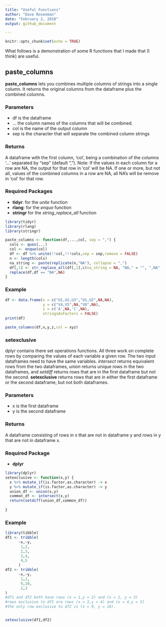 ---
title: "Useful Functions"
author: "Dave Rosenman"
date: "February 2, 2018"
output: github_document

---

```{r setup, include=FALSE}
knitr::opts_chunk$set(echo = TRUE)
```

What follows is a demonstration of some R functions that I made that (I think) are useful. 

## paste_columns
**paste_columns** lets you combines multiple columns of strings into a single column. It returns the original columns from the dataframe plus the combined columns.

### Parameters
- df is the dataframe
-  ... the column names of the columns that will be combined.
- col is the name of the output column
- sep is the character that will separate the combined column strings

### Returns
A dataframe with the first column, 'col', being a combination of the columns '...' separated by "sep" (default ","). Note: If the values in each column for a row are NA, the output for that row in 'col' will be NA. If one or more, but not all, values of the combined columns in a row are NA, all NA's will be remove in 'col' for that row.   

### Required Packages
- **tidyr**: for the *unite* function 
- **rlang**: for the *enquo* function
- **stringr** for the *string_replace_all* function

```{r}
library(tidyr)
library(rlang)
library(stringr)

paste_columns <- function(df,...,col, sep = ",") {
  cols <- quos(...)
  col <- enquo(col)
  df <- df %>% unite(!!col,!!!cols,sep = sep,remove = FALSE)
  n <- length(cols) 
  na_string <- paste(replicate(n,"NA"), collapse = ",")
  df[,1] <- str_replace_all(df[,1],c(na_string = NA, "NA," = "", ",NA" = ""))
  replace(df,df == "NA",NA)
}
```
### Example

```{r}
df <- data.frame(x = c("U1,U2,U3","U1,U2",NA,NA),
                 y = c("V4,V5",NA,"V8",NA), 
                 z = c('A',NA,'C',NA),
                 stringsAsFactors = FALSE)
print(df)
```

```{r}
paste_columns(df,x,y,z,col = xyz)
```

### setexclusive
dplyr contains there set operations functions. All three work on complete rows by comparing the values of each variable a given row. The two input dataframes need to have the same variables. *intersect* returns equivalent rows from the two dataframes, *union* returns unique rows in the two dataframes, and *setdiff* returns rows that are in the first dataframe but not the second. **setexclusive** returns rows that are in either the first dataframe or the second dataframe, but not both dataframes.

### Parameters
- x is the first dataframe
- y is the second dataframe

### Returns
A dataframe consisting of rows in x that are not in dataframe y and rows in y that are not in dataframe x.

### Required Package
- **dplyr**

```{r}
library(dplyr)
setexclusive <- function(x,y) {
  x %>% mutate_if(is.factor,as.character) -> x
  y %>% mutate_if(is.factor,as.character) -> y
  union_df <- union(x,y)
  common_df <- intersect(x,y)
  return(setdiff(union_df,common_df))
  
}
```

### Example
```{r}
library(tibble)
df1 <- tribble(
      ~x,~y,
       1,2,
       2,3,
       3,4,
       4,5
      )
df2 <- tribble(
      ~x,~y,
       1,2,
       9,10,
       2,3
)
#df1 and df2 both have rows (x = 1,y = 2) and (x = 2, y = 3)
#rows exclusive to df1 are rows (x = 3,y = 4) and (x = 4,y = 5)
#the only row exclusive to df2 is (x = 9, y = 10).


setexclusive(df1,df2)

```


